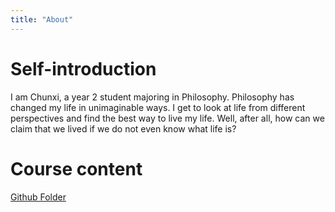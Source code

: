 ```yaml
---
title: "About"
---
```


# **Self-introduction**

I am Chunxi, a year 2 student majoring in Philosophy. Philosophy has changed my life in unimaginable ways. I get to look at life from different perspectives and find the best way to live my life. Well, after all, how can we claim that we lived if we do not even know what life is?

# **Course content**

[Github Folder](https://github.com/Alxiz/NM2207)
